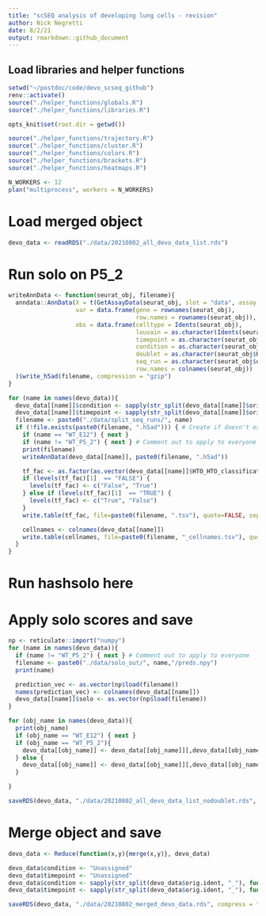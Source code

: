 ```yaml
---
title: "scSEQ analysis of developing lung cells - revision"
author: Nick Negretti
date: 8/2/21
output: rmarkdown::github_document
---
```



## Load libraries and helper functions
```r
setwd("~/postdoc/code/devo_scseq_github")
renv::activate()
source("./helper_functions/globals.R")
source("./helper_functions/libraries.R")

opts_knit$set(root.dir = getwd())

source("./helper_functions/trajectory.R")
source("./helper_functions/cluster.R")
source("./helper_functions/colors.R")
source("./helper_functions/brackets.R")
source("./helper_functions/heatmaps.R")

N_WORKERS <- 12
plan("multiprocess", workers = N_WORKERS)
```

# Load merged object
```r
devo_data <- readRDS("./data/20210802_all_devo_data_list.rds")
```

# Run solo on P5_2
```r
writeAnnData <- function(seurat_obj, filename){
  anndata::AnnData(X = t(GetAssayData(seurat_obj, slot = "data", assay = "RNA")),
                   var = data.frame(gene = rownames(seurat_obj),
                                    row.names = rownames(seurat_obj)),
                   obs = data.frame(celltype = Idents(seurat_obj),
                                    louvain = as.character(Idents(seurat_obj)),
                                    timepoint = as.character(seurat_obj$timepoint),
                                    condition = as.character(seurat_obj$condition),
                                    doublet = as.character(seurat_obj$HTO_HTO_classification.global),
                                    seq_run = as.character(seurat_obj$orig.ident),
                                    row.names = colnames(seurat_obj))
  )$write_h5ad(filename, compression = "gzip")
}
```

```r
for (name in names(devo_data)){
  devo_data[[name]]$condition <- sapply(str_split(devo_data[[name]]$orig.ident, "_"), function(x){x[1]})
  devo_data[[name]]$timepoint <- sapply(str_split(devo_data[[name]]$orig.ident, "_"), function(x){x[2]})
  filename <- paste0("./data/split_seq_runs/", name)
  if (!file.exists(paste0(filename, ".h5ad"))) { # Create if doesn't exist
    if (name == "WT_E12") { next }
    if (name != "WT_P5_2") { next } # Comment out to apply to everyone
    print(filename)
    writeAnnData(devo_data[[name]], paste0(filename, ".h5ad"))

    tf_fac <- as.factor(as.vector(devo_data[[name]]$HTO_HTO_classification.global == "Doublet"))
    if (levels(tf_fac)[1]  == "FALSE") {
      levels(tf_fac) <- c("False", "True")
    } else if (levels(tf_fac)[1]  == "TRUE") {
      levels(tf_fac) <- c("True", "False")
    }
    write.table(tf_fac, file=paste0(filename, ".tsv"), quote=FALSE, sep='\t', col.names = FALSE, row.names = FALSE)

    cellnames <- colnames(devo_data[[name]])
    write.table(cellnames, file=paste0(filename, "_cellnames.tsv"), quote=FALSE, sep='\t', col.names = FALSE, row.names = FALSE)
  }
}
```
# Run hashsolo here




# Apply solo scores and save
```r
np <- reticulate::import("numpy")
for (name in names(devo_data)){
  if (name != "WT_P5_2") { next } # Comment out to apply to everyone
  filename <- paste0("./data/solo_out/", name,"/preds.npy")
  print(name)

  prediction_vec <- as.vector(np$load(filename))
  names(prediction_vec) <- colnames(devo_data[[name]])
  devo_data[[name]]$solo <- as.vector(np$load(filename))
}
```


```r


for (obj_name in names(devo_data)){
  print(obj_name)
  if (obj_name == "WT_E12") { next }
  if (obj_name == "WT_P5_2"){
    devo_data[[obj_name]] <- devo_data[[obj_name]][,devo_data[[obj_name]]$solo == 0 ]
  } else {
    devo_data[[obj_name]] <- devo_data[[obj_name]][,devo_data[[obj_name]]$HTO_HTO_classification.global != "Doublet"]
  }

}

saveRDS(devo_data, "./data/20210802_all_devo_data_list_nodoublet.rds", compress = "bzip2")
```

# Merge object and save
```r

devo_data <- Reduce(function(x,y){merge(x,y)}, devo_data)

devo_data$condition <- "Unassigned"
devo_data$timepoint <- "Unassigned"
devo_data$condition <- sapply(str_split(devo_data$orig.ident, "_"), function(x){x[1]})
devo_data$timepoint <- sapply(str_split(devo_data$orig.ident, "_"), function(x){x[2]})

saveRDS(devo_data, "./data/20210802_merged_devo_data.rds", compress = "bzip2")
```